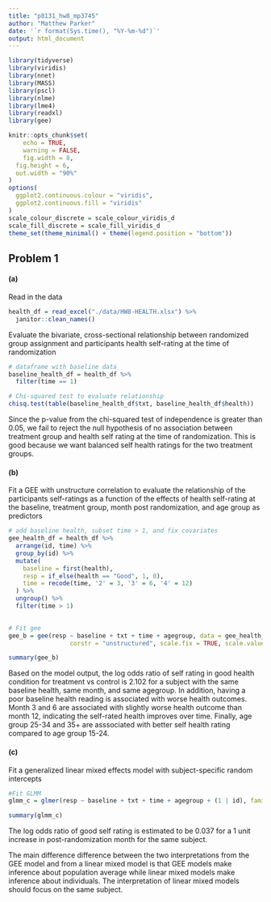 ```yaml
---
title: "p8131_hw8_mp3745"
author: "Matthew Parker"
date: '`r format(Sys.time(), "%Y-%m-%d")`'
output: html_document
---
```


```r
library(tidyverse)
library(viridis)
library(nnet)
library(MASS)
library(pscl)
library(nlme)
library(lme4)
library(readxl)
library(gee)

knitr::opts_chunk$set(
	echo = TRUE,
	warning = FALSE,
	fig.width = 8, 
  fig.height = 6,
  out.width = "90%"
)
options(
  ggplot2.continuous.colour = "viridis",
  ggplot2.continuous.fill = "viridis"
)
scale_colour_discrete = scale_colour_viridis_d
scale_fill_discrete = scale_fill_viridis_d
theme_set(theme_minimal() + theme(legend.position = "bottom"))
```

## Problem 1

#### (a)

Read in the data
```r
health_df = read_excel("./data/HW8-HEALTH.xlsx") %>% 
  janitor::clean_names()
```

Evaluate the bivariate, cross-sectional relationship between randomized group assignment and participants health self-rating at the time of randomization
```r
# dataframe with baseline data
baseline_health_df = health_df %>% 
  filter(time == 1)

# Chi-squared test to evaluate relationship
chisq.test(table(baseline_health_df$txt, baseline_health_df$health))
```

Since the p-value from the chi-squared test of independence is greater than 0.05, we fail to reject the null hypothesis of no association between treatment group and health self rating at the time of randomization. This is good because we want balanced self health ratings for the two treatment groups.


#### (b)

Fit a GEE with unstructure correlation to evaluate the relationship of the participants self-ratings as a function of the effects of health self-rating at the baseline, treatment group, month post randomization, and age group as predictors
```r
# add baseline health, subset time > 1, and fix covariates
gee_health_df = health_df %>% 
  arrange(id, time) %>% 
  group_by(id) %>% 
  mutate(
    baseline = first(health),
    resp = if_else(health == "Good", 1, 0),
    time = recode(time, '2' = 3, '3' = 6, '4' = 12)
  ) %>% 
  ungroup() %>% 
  filter(time > 1) 
  

# Fit gee
gee_b = gee(resp ~ baseline + txt + time + agegroup, data = gee_health_df, family = "binomial", id = id, 
                 corstr = "unstructured", scale.fix = TRUE, scale.value = 1)

summary(gee_b)
```

Based on the model output, the log odds ratio of self rating in good health condition for treatment vs control is 2.102 for a subject with the same baseline health, same month, and same agegroup. In addition, having a poor baseline health reading is associated with worse health outcomes. Month 3 and 6 are associated with slightly worse health outcome than month 12, indicating the self-rated health improves over time. Finally, age group 25-34 and 35+ are asssociated with better self health rating compared to age group 15-24.



#### (c)

Fit a generalized linear mixed effects model with subject-specific random intercepts
```r
#Fit GLMM
glmm_c = glmer(resp ~ baseline + txt + time + agegroup + (1 | id), family = 'binomial', data = gee_health_df)

summary(glmm_c)
```

The log odds ratio of good self rating is estimated to be 0.037 for a 1 unit increase in post-randomization month for the same subject. 

The main difference difference between the two interpretations from the GEE model and from a linear mixed model is that GEE models make inference about population average while linear mixed models make inference about individuals. The interpretation of linear mixed models should focus on the same subject.
